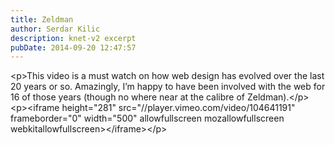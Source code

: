 ```yaml
---
title: Zeldman
author: Serdar Kilic
description: knet-v2 excerpt
pubDate: 2014-09-20 12:47:57
---
```


&lt;p&gt;This video is a must watch on how web design has evolved over the last 20 years or so. Amazingly, I’m happy to have been involved with the web for 16 of those years (though no where near at the calibre of Zeldman).&lt;/p&gt; &lt;p&gt;&lt;iframe height="281" src="//player.vimeo.com/video/104641191" frameborder="0" width="500" allowfullscreen mozallowfullscreen webkitallowfullscreen&gt;&lt;/iframe&gt;&lt;/p&gt;